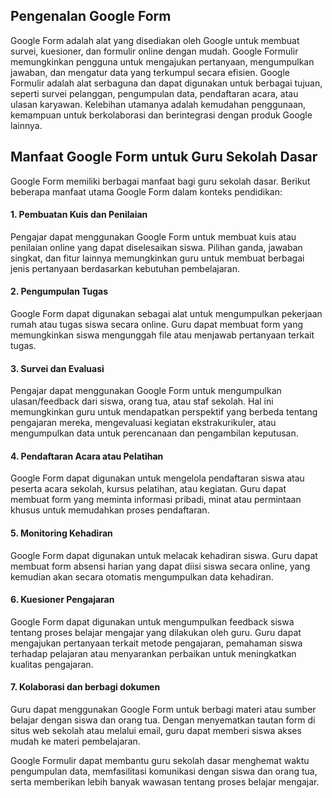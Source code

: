 ## Pengenalan Google Form
Google Form adalah alat yang disediakan oleh Google untuk membuat survei, kuesioner, dan formulir online dengan mudah. Google Formulir memungkinkan pengguna untuk mengajukan pertanyaan, mengumpulkan jawaban, dan mengatur data yang terkumpul secara efisien. Google Formulir adalah alat serbaguna dan dapat digunakan untuk berbagai tujuan, seperti survei pelanggan, pengumpulan data, pendaftaran acara, atau ulasan karyawan. Kelebihan utamanya adalah kemudahan penggunaan, kemampuan untuk berkolaborasi dan berintegrasi dengan produk Google lainnya. 
## Manfaat Google Form untuk Guru Sekolah Dasar
Google Form memiliki berbagai manfaat bagi guru sekolah dasar. Berikut beberapa manfaat utama Google Form dalam konteks pendidikan:
#### 1. Pembuatan Kuis dan Penilaian
Pengajar dapat menggunakan Google Form untuk membuat kuis atau penilaian online yang dapat diselesaikan siswa. Pilihan ganda, jawaban singkat, dan fitur lainnya memungkinkan guru untuk membuat berbagai jenis pertanyaan berdasarkan kebutuhan pembelajaran.
#### 2. Pengumpulan Tugas
Google Form dapat digunakan sebagai alat untuk mengumpulkan pekerjaan rumah atau tugas siswa secara online. Guru dapat membuat form yang memungkinkan siswa mengunggah file atau menjawab pertanyaan terkait tugas.
#### 3. Survei dan Evaluasi
Pengajar dapat menggunakan Google Form untuk mengumpulkan ulasan/feedback dari siswa, orang tua, atau staf sekolah. Hal ini memungkinkan guru untuk mendapatkan perspektif yang berbeda tentang pengajaran mereka, mengevaluasi kegiatan ekstrakurikuler, atau mengumpulkan data untuk perencanaan dan pengambilan keputusan. 
#### 4. Pendaftaran Acara atau Pelatihan
Google Form dapat digunakan untuk mengelola pendaftaran siswa atau peserta acara sekolah, kursus pelatihan, atau kegiatan. Guru dapat membuat form yang meminta informasi pribadi, minat atau permintaan khusus untuk memudahkan proses pendaftaran.
#### 5. Monitoring Kehadiran
Google Form dapat digunakan untuk melacak kehadiran siswa. Guru dapat membuat form absensi harian yang dapat diisi siswa secara online, yang kemudian akan secara otomatis mengumpulkan data kehadiran.
#### 6. Kuesioner Pengajaran
Google Form dapat digunakan untuk mengumpulkan feedback siswa tentang proses belajar mengajar yang dilakukan oleh guru. Guru dapat mengajukan pertanyaan terkait metode pengajaran, pemahaman siswa terhadap pelajaran atau menyarankan perbaikan untuk meningkatkan kualitas pengajaran.
#### 7. Kolaborasi dan berbagi dokumen
Guru dapat menggunakan Google Form untuk berbagi materi atau sumber belajar dengan siswa dan orang tua. Dengan menyematkan tautan form di situs web sekolah atau melalui email, guru dapat memberi siswa akses mudah ke materi pembelajaran.

Google Formulir dapat membantu guru sekolah dasar menghemat waktu pengumpulan data, memfasilitasi komunikasi dengan siswa dan orang tua, serta memberikan lebih banyak wawasan tentang proses belajar mengajar. 
